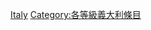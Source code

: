 {{Emptycat}}
{{Articles by Quality|topic=義大利|project=義大利|format=toc}}

[[Category:分類級條目|Italy]]
[[Category:各等級義大利條目‎|Category:各等級義大利條目‎]]